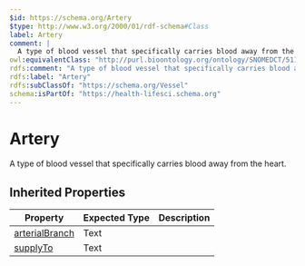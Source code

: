 ```yaml
---
$id: https://schema.org/Artery
$type: http://www.w3.org/2000/01/rdf-schema#Class
label: Artery
comment: |
  A type of blood vessel that specifically carries blood away from the heart.
owl:equivalentClass: "http://purl.bioontology.org/ontology/SNOMEDCT/51114001"
rdfs:comment: "A type of blood vessel that specifically carries blood away from the heart."
rdfs:label: "Artery"
rdfs:subClassOf: "https://schema.org/Vessel"
schema:isPartOf: "https://health-lifesci.schema.org"
---
```


# Artery

A type of blood vessel that specifically carries blood away from the heart.

## Inherited Properties

| Property | Expected Type | Description |
| --- | --- | --- |
| [arterialBranch](https://schema.org/arterialBranch) | Text |  |
| [supplyTo](https://schema.org/supplyTo) | Text |  |
